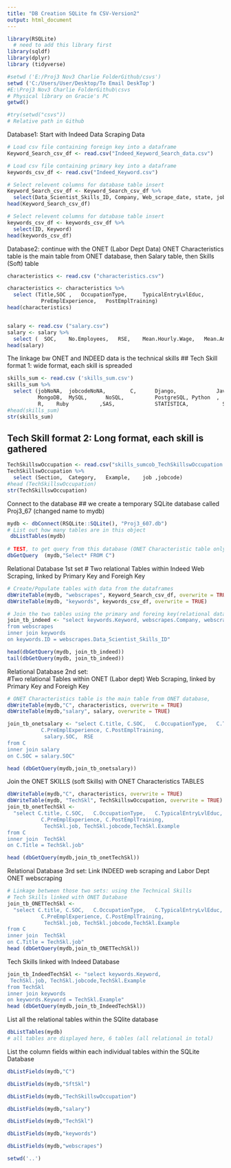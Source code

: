 ---
title: "DB Creation SQLite fm CSV-Version2"
output: html_document
---


```{r}
library(RSQLite)
  # need to add this library first
library(sqldf)
library(dplyr)
library (tidyverse)
```


```{r}
#setwd ('E:/Proj3 Nov3 Charlie FolderGithub/csvs')
setwd ('C:/Users/User/Desktop/To Email DeskTop')
#E:\Proj3 Nov3 Charlie FolderGithub\csvs
# Physical library on Gracie's PC
getwd()

#try(setwd("csvs"))
# Relative path in Github
```

 Database1: Start with Indeed Data Scraping Data
 
```{r}
# Load csv file containing foreign key into a dataframe
Keyword_Search_csv_df <- read.csv("Indeed_Keyword_Search_data.csv")

# Load csv file containing primary key into a dataframe
keywords_csv_df <- read.csv("Indeed_Keyword.csv")

# Select relevent columns for database table insert
Keyword_Search_csv_df <- Keyword_Search_csv_df %>% 
  select(Data_Scientist_Skills_ID, Company, Web_scrape_date, state, job_post_link)
head(Keyword_Search_csv_df)

# Select relevent columns for database table insert
keywords_csv_df <- keywords_csv_df %>% 
  select(ID, Keyword)
head(keywords_csv_df)
```

Database2: continue with the ONET (Labor Dept Data)
ONET Characteristics table is the main table from ONET database, then Salary table, then Skills (Soft) table
```{r}
characteristics <- read.csv ("characteristics.csv")

characteristics <- characteristics %>% 
  select (Title,SOC ,	OccupationType, 	TypicalEntryLvlEduc,	
           PreEmplExperience,	PostEmplTraining)
head(characteristics)


salary <- read.csv ("salary.csv")
salary <- salary %>% 
  select (	SOC,	No.Employees,	RSE,	Mean.Hourly.Wage,	Mean.Annual.Wage,	Wage.RSE)
head(salary)
```



The linkage bw ONET and INDEED data is the technical skills 
## Tech Skill format 1: wide format, each skill is spreaded
```{r}

skills_sum <- read.csv ('skills_sum.csv')
skills_sum %>% 
  select (jobNoNA,	jobcodeNoNA,		C,		Django,         	JavaScript,
          MongoDB,	MySQL,		NoSQL,         	PostgreSQL,	Python  ,
          R,	Ruby          ,SAS,	         	STATISTICA,	          SuperANOVA,	Tableau	)
#head(skills_sum)
str(skills_sum)

```

## Tech Skill format 2: Long format, each skill is gathered
```{r}
TechSkillswOccupation <- read.csv("skills_sumcob_TechSkillswOccupation.csv")
TechSkillswOccupation %>% 
  select (Section,	Category,	Example,	job	,jobcode)
#head (TechSkillswOccupation)
str(TechSkillswOccupation)
```

Connect to the database
## we create a temporary SQLite database called Proj3_67 (changed name to mydb)
```{r}
mydb <- dbConnect(RSQLite::SQLite(), "Proj3_607.db")
# List out how many tables are in this object
 dbListTables(mydb)
 
# TEST, to get query from this database (ONET Characteristic table only for now)
dbGetQuery  (mydb,"Select* FROM C") 
```

Relational Database 1st set
#  Two relational Tables within Indeed Web Scraping, linked by Primary Key and Foreigh Key
```{r}

# Create/Populate tables with data from the dataframes
dbWriteTable(mydb, "webscrapes", Keyword_Search_csv_df, overwrite = TRUE)
dbWriteTable(mydb, "keywords", keywords_csv_df, overwrite = TRUE)

# Join the two tables using the primary and foreing key(relational database)
join_tb_indeed <- "select keywords.Keyword, webscrapes.Company, webscrapes.Web_scrape_date,webscrapes.state 
from webscrapes 
inner join keywords
on keywords.ID = webscrapes.Data_Scientist_Skills_ID"

head(dbGetQuery(mydb, join_tb_indeed))
tail(dbGetQuery(mydb, join_tb_indeed))

```

 Relational Database 2nd set:  
#Two relational Tables within ONET (Labor dept) Web Scraping, linked by Primary Key and Foreigh Key
```{r}

# ONET Characteristics table is the main table from ONET database,
dbWriteTable(mydb,"C", characteristics, overwrite = TRUE)  
dbWriteTable(mydb,"salary", salary, overwrite = TRUE)

join_tb_onetsalary <- "select C.title, C.SOC, 	C.OccupationType, 	C.TypicalEntryLvlEduc,	
           C.PreEmplExperience,	C.PostEmplTraining,
            salary.SOC,  RSE
from C
inner join salary
on C.SOC = salary.SOC"

head (dbGetQuery(mydb,join_tb_onetsalary))

```

Join the ONET SKILLS (soft Skills) with ONET Characteristics TABLES

```{r}

dbWriteTable(mydb,"C", characteristics, overwrite = TRUE)
dbWriteTable(mydb, "TechSkl", TechSkillswOccupation, overwrite = TRUE)
join_tb_onetTechSkl <- 
  "select C.title, C.SOC, 	C.OccupationType, 	C.TypicalEntryLvlEduc,	
           C.PreEmplExperience,	C.PostEmplTraining,
            TechSkl.job, TechSkl.jobcode,TechSkl.Example
from C
inner join  TechSkl
on C.Title = TechSkl.job"

head (dbGetQuery(mydb,join_tb_onetTechSkl))

```

 Relational Database 3rd set: Link INDEED web scraping and Labor Dept ONET webscraping
```{r}
# Linkage between those two sets: using the Technical Skills 
# Tech Skills linked with ONET Database
join_tb_ONETTechSkl <- 
  "select C.title, C.SOC, 	C.OccupationType, 	C.TypicalEntryLvlEduc,	
           C.PreEmplExperience,	C.PostEmplTraining,
            TechSkl.job, TechSkl.jobcode,TechSkl.Example
from C
inner join  TechSkl
on C.Title = TechSkl.job"
head (dbGetQuery(mydb,join_tb_ONETTechSkl))

```

Tech Skills linked with Indeed Database
```{r}
join_tb_IndeedTechSkl <- "select keywords.Keyword, 
 TechSkl.job, TechSkl.jobcode,TechSkl.Example
from TechSkl
inner join keywords
on keywords.Keyword = TechSkl.Example"
head (dbGetQuery(mydb,join_tb_IndeedTechSkl))

```
List all the relational tables within the SQlite database
```{r}
dbListTables(mydb)
# all tables are displayed here, 6 tables (all relational in total)
```

List the column fields within each individual tables within the SQLite Database
```{r}
dbListFields(mydb,"C")
```

```{r}
dbListFields(mydb,"SftSkl")
```

```{r}
dbListFields(mydb,"TechSkillswOccupation")
```

```{r}
dbListFields(mydb,"salary")

```

```{r}
dbListFields(mydb,"TechSkl")

```

```{r}
dbListFields(mydb,"keywords")

```

```{r}
dbListFields(mydb,"webscrapes")
```

```{r}
setwd('..')
```


